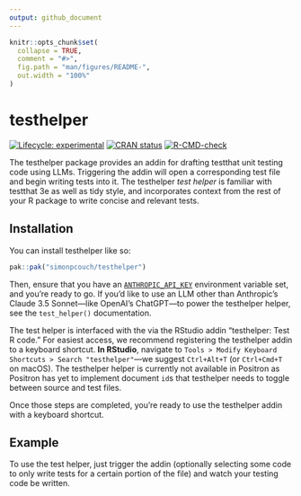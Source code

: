 ```yaml
---
output: github_document
---
```


<!-- README.md is generated from README.Rmd. Please edit that file -->

```r
knitr::opts_chunk$set(
  collapse = TRUE,
  comment = "#>",
  fig.path = "man/figures/README-",
  out.width = "100%"
)
```

# testhelper

<!-- badges: start -->
[![Lifecycle: experimental](https://img.shields.io/badge/lifecycle-experimental-orange.svg)](https://lifecycle.r-lib.org/articles/stages.html#experimental)
[![CRAN status](https://www.r-pkg.org/badges/version/testhelper)](https://CRAN.R-project.org/package=testhelper)
[![R-CMD-check](https://github.com/simonpcouch/testhelper/actions/workflows/R-CMD-check.yaml/badge.svg)](https://github.com/simonpcouch/testhelper/actions/workflows/R-CMD-check.yaml)
<!-- badges: end -->

The testhelper package provides an addin for drafting testthat unit testing code using LLMs. Triggering the addin will open a corresponding test file and begin writing tests into it. The testhelper _test helper_ is familiar with testthat 3e as well as tidy style, and incorporates context from the rest of your R package to write concise and relevant tests.

## Installation

You can install testhelper like so:

``` r
pak::pak("simonpcouch/testhelper")
```

Then, ensure that you have an [`ANTHROPIC_API_KEY`](https://console.anthropic.com/) environment variable set, and you're ready to go. If you'd like to use an LLM other than Anthropic's Claude 3.5 Sonnet—like OpenAI's ChatGPT—to power the testhelper helper, see the `test_helper()` documentation.

The test helper is interfaced with the via the RStudio addin "testhelper: Test R code." For easiest access, we recommend registering the testhelper addin to a keyboard shortcut. **In RStudio**, navigate to `Tools > Modify Keyboard Shortcuts > Search "testhelper"`—we suggest `Ctrl+Alt+T` (or `Ctrl+Cmd+T` on macOS). The testhelper helper is currently not available in Positron as Positron has yet to implement document `id`s that testhelper needs to toggle between source and test files.

Once those steps are completed, you're ready to use the testhelper addin with a keyboard shortcut.

## Example

To use the test helper, just trigger the addin (optionally selecting some code to only write tests for a certain portion of the file) and watch your testing code be written.
